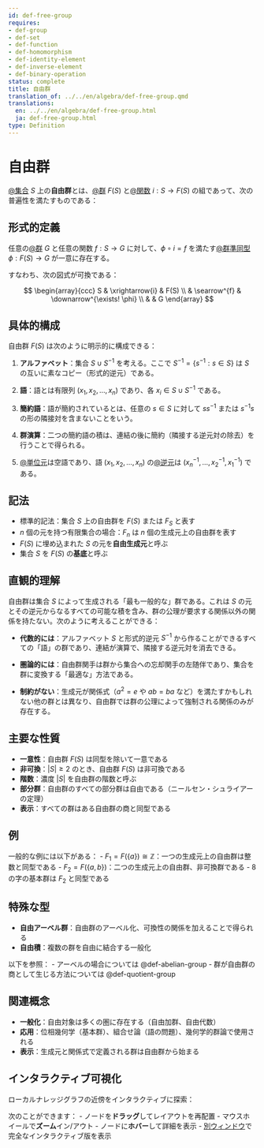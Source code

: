 ```yaml
---
id: def-free-group
requires:
- def-group
- def-set
- def-function
- def-homomorphism
- def-identity-element
- def-inverse-element
- def-binary-operation
status: complete
title: 自由群
translation_of: ../../en/algebra/def-free-group.qmd
translations:
  en: ../../en/algebra/def-free-group.html
  ja: def-free-group.html
type: Definition
---
```


# 自由群 {#def-free-group}

[@集合](../logic-set-theory/def-set.qmd) $S$ 上の**自由群**とは、[@群](def-group.qmd) $F(S)$ と[@関数](../logic-set-theory/def-function.qmd) $i: S \to F(S)$ の組であって、次の普遍性を満たすものである：

## 形式的定義

任意の[@群](def-group.qmd) $G$ と任意の関数 $f: S \to G$ に対して、$\phi \circ i = f$ を満たす[@群準同型](def-homomorphism.qmd) $\phi: F(S) \to G$ が一意に存在する。

すなわち、次の図式が可換である：

$$
\begin{array}{ccc}
S & \xrightarrow{i} & F(S) \\
& \searrow^{f} & \downarrow^{\exists! \phi} \\
& & G
\end{array}
$$

## 具体的構成

自由群 $F(S)$ は次のように明示的に構成できる：

1. **アルファベット**：集合 $S \cup S^{-1}$ を考える。ここで $S^{-1} = \{s^{-1} : s \in S\}$ は $S$ の互いに素なコピー（形式的逆元）である。

2. **語**：語とは有限列 $(x_1, x_2, \ldots, x_n)$ であり、各 $x_i \in S \cup S^{-1}$ である。

3. **簡約語**：語が簡約されているとは、任意の $s \in S$ に対して $ss^{-1}$ または $s^{-1}s$ の形の隣接対を含まないことをいう。

4. **群演算**：二つの簡約語の積は、連結の後に簡約（隣接する逆元対の除去）を行うことで得られる。

5. [@単位元](def-identity-element.qmd)は空語であり、語 $(x_1, x_2, \ldots, x_n)$ の[@逆元](def-inverse-element.qmd)は $(x_n^{-1}, \ldots, x_2^{-1}, x_1^{-1})$ である。

## 記法

- 標準的記法：集合 $S$ 上の自由群を $F(S)$ または $F_S$ と表す
- $n$ 個の元を持つ有限集合の場合：$F_n$ は $n$ 個の生成元上の自由群を表す
- $F(S)$ に埋め込まれた $S$ の元を**自由生成元**と呼ぶ
- 集合 $S$ を $F(S)$ の**基底**と呼ぶ

## 直観的理解

自由群は集合 $S$ によって生成される「最も一般的な」群である。これは $S$ の元とその逆元からなるすべての可能な積を含み、群の公理が要求する関係以外の関係を持たない。次のように考えることができる：

- **代数的には**：アルファベット $S$ と形式的逆元 $S^{-1}$ から作ることができるすべての「語」の群であり、連結が演算で、隣接する逆元対を消去できる。

- **圏論的には**：自由群関手は群から集合への忘却関手の左随伴であり、集合を群に変換する「最適な」方法である。

- **制約がない**：生成元が関係式（$a^2 = e$ や $ab = ba$ など）を満たすかもしれない他の群とは異なり、自由群では群の公理によって強制される関係のみが存在する。

## 主要な性質

- **一意性**：自由群 $F(S)$ は同型を除いて一意である
- **非可換**：$|S| \geq 2$ のとき、自由群 $F(S)$ は非可換である
- **階数**：濃度 $|S|$ を自由群の階数と呼ぶ
- **部分群**：自由群のすべての部分群は自由である（ニールセン・シュライアーの定理）
- **表示**：すべての群はある自由群の商と同型である

## 例

一般的な例には以下がある：
- $F_1 = F(\{a\}) \cong \mathbb{Z}$：一つの生成元上の自由群は整数と同型である
- $F_2 = F(\{a, b\})$：二つの生成元上の自由群、非可換群である
- 8の字の基本群は $F_2$ と同型である

## 特殊な型

- **自由アーベル群**：自由群のアーベル化、可換性の関係を加えることで得られる
- **自由積**：複数の群を自由に結合する一般化

以下を参照：
- アーベルの場合については @def-abelian-group
- 群が自由群の商として生じる方法については @def-quotient-group

## 関連概念

- **一般化**：自由対象は多くの圏に存在する（自由加群、自由代数）
- **応用**：位相幾何学（基本群）、組合せ論（語の問題）、幾何学的群論で使用される
- **表示**：生成元と関係式で定義される群は自由群から始まる

## インタラクティブ可視化

ローカルナレッジグラフの近傍をインタラクティブに探索：

::: {.graph-viz data-id="def-free-group" data-width="700" data-height="500"}
:::

次のことができます：
- ノードを**ドラッグ**してレイアウトを再配置
- マウスホイールで**ズーム**イン/アウト
- ノードに**ホバー**して詳細を表示
- [別ウィンドウ](../../output/interactive/ja/def-free-group.html){target="_blank"}で完全なインタラクティブ版を表示
